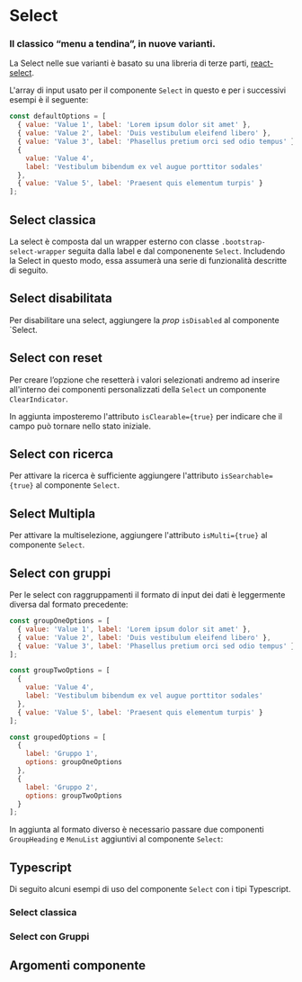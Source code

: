 

<Meta title='Documentazione/Form/Select' of={Select} />

# Select

### Il classico “menu a tendina”, in nuove varianti.

La Select nelle sue varianti è basato su una libreria di terze parti, [react-select](https://react-select.com/).

L'array di input usato per il componente `Select` in questo e per i successivi esempi è il seguente:

```js
const defaultOptions = [
  { value: 'Value 1', label: 'Lorem ipsum dolor sit amet' },
  { value: 'Value 2', label: 'Duis vestibulum eleifend libero' },
  { value: 'Value 3', label: 'Phasellus pretium orci sed odio tempus' },
  {
    value: 'Value 4',
    label: 'Vestibulum bibendum ex vel augue porttitor sodales'
  },
  { value: 'Value 5', label: 'Praesent quis elementum turpis' }
];
```

## Select classica

La select è composta dal un wrapper esterno con classe `.bootstrap-select-wrapper` seguita dalla label e dal componenente `Select`. Includendo la Select in questo modo, essa assumerà una serie di funzionalità descritte di seguito.

<Canvas>
  <Story id='componenti-form-select--select-classica' />
</Canvas>

## Select disabilitata

Per disabilitare una select, aggiungere la _prop_ `isDisabled` al componente `Select.

<Canvas>
  <Story id='componenti-form-select--select-disabilitata' />
</Canvas>

## Select con reset

Per creare l’opzione che resetterà i valori selezionati andremo ad inserire all'interno dei componenti personalizzati della `Select` un componente `ClearIndicator`.

In aggiunta imposteremo l'attributo `isClearable={true}` per indicare che il campo può tornare nello stato iniziale.

<Canvas>
  <Story id='componenti-form-select--select-con-reset' />
</Canvas>

## Select con ricerca

Per attivare la ricerca è sufficiente aggiungere l'attributo `isSearchable={true}` al componente `Select`.

<Canvas>
  <Story id='componenti-form-select--select-con-ricerca' />
</Canvas>

## Select Multipla

Per attivare la multiselezione, aggiungere l'attributo `isMulti={true}` al componente `Select`.

<Canvas>
  <Story id='componenti-form-select--select-multipla' />
</Canvas>

## Select con gruppi

Per le select con raggruppamenti il formato di input dei dati è leggermente diversa dal formato precedente:

```js
const groupOneOptions = [
  { value: 'Value 1', label: 'Lorem ipsum dolor sit amet' },
  { value: 'Value 2', label: 'Duis vestibulum eleifend libero' },
  { value: 'Value 3', label: 'Phasellus pretium orci sed odio tempus' }
];

const groupTwoOptions = [
  {
    value: 'Value 4',
    label: 'Vestibulum bibendum ex vel augue porttitor sodales'
  },
  { value: 'Value 5', label: 'Praesent quis elementum turpis' }
];

const groupedOptions = [
  {
    label: 'Gruppo 1',
    options: groupOneOptions
  },
  {
    label: 'Gruppo 2',
    options: groupTwoOptions
  }
];
```

In aggiunta al formato diverso è necessario passare due componenti `GroupHeading` e `MenuList` aggiuntivi al componente `Select`:

<Canvas>
  <Story id='componenti-form-select--select-con-gruppi' />
</Canvas>

## Typescript

Di seguito alcuni esempi di uso del componente `Select` con i tipi Typescript.

### Select classica

<Canvas>
  <Story id='componenti-form-select--select-classica-ts' />
</Canvas>

### Select con Gruppi

<Canvas>
  <Story id='componenti-form-select--select-con-gruppi-ts' />
</Canvas>

## Argomenti componente

<ArgsTable of={Select} />
